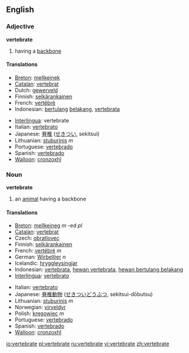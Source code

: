 ==English==

===Adjective===
'''vertebrate'''
# having a [[backbone]]

====Translations====
{{top}}
*[[Breton]]: [[mellkeinek]]
*[[Catalan]]: [[vertebrat]]
*Dutch: [[gewerveld]]
*Finnish: [[selkärankainen]]
*French: [[vertébré]] 
*Indonesian: [[tulang|bertulang]] [[belakang]], [[vertebrata]]
{{mid}}
*[[Interlingua]]: vertebrate 
*Italian: [[vertebrato]]
*Japanese: [[脊椎]] ([[せきつい]], sekitsui)
*Lithuanian: [[stuburinis]] ''m''
*Portuguese: [[vertebrado]] 
*Spanish: [[vertebrado]] 
*[[Walloon]]: [[cronzoxhî]]
{{bottom}}

===Noun===
'''vertebrate'''
# an [[animal]] having a backbone

====Translations====
{{top}}
*[[Breton]]: [[mellkeineg]] ''m'' -ed ''pl''
*[[Catalan]]: [[vertebrat]]
*Czech: [[obratlovec]] {{m}}
*Finnish: [[selkärankainen]]
*French: [[vertébré]] ''m''
*German: [[Wirbeltier]] ''n''
*Icelandic: [[hryggleysingjar]]
*Indonesian: [[vertebrata]], [[hewan vertebrata]], [[hewan bertulang belakang]]
*[[Interlingua]]: [[vertebrato]] 
{{mid}}
*Italian: [[vertebrato]] 
*Japanese: [[脊椎動物]] ([[せきついどうぶつ]], sekitsui-dōbutsu)
*Lithuanian: [[stuburinis]] ''m''
*Norwegian: [[virveldyr]]
*Polish: [[kręgowiec]] ''m''
*Portuguese: [[vertebrado]] 
*Spanish: [[vertebrado]]
*[[Walloon]]: [[cronzoxhî]]
{{bottom}}

[[io:vertebrate]]
[[pl:vertebrate]]
[[ru:vertebrate]]
[[vi:vertebrate]]
[[zh:vertebrate]]